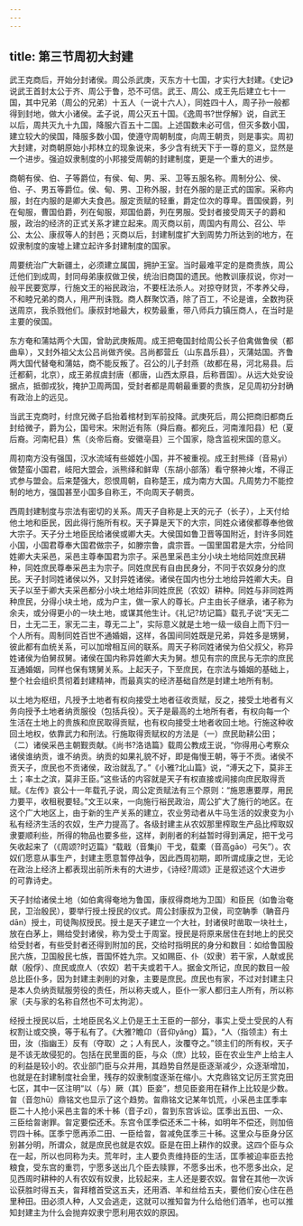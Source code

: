 ```yaml
---
---
---
```

title: 第三节周初大封建
---



武王克商后，开始分封诸侯。周公杀武庚，灭东方十七国，才实行大封建。《史记》说武王首封太公于齐、周公于鲁，恐不可信。武王、周公、成王先后建立七十一国，其中兄弟（周公的兄弟）十五人（一说十六人），同姓四十人，周子孙一般都得到封地，做大小诸侯。孟子说，周公灭五十国。《逸周书?世俘解》说，自武王以后，周共灭九十九国，降服六百五十二国。上述国数未必可信，但灭多数小国，建立较大的侯国，降服多数小国，使遵守周朝制度，向周王朝贡，则是事实。周初大封建，对商朝原始小邦林立的现象说来，多少含有统天下于一尊的意义，显然是一个进步。强迫奴隶制度的小邦接受周朝的封建制度，更是一个重大的进步。

商朝有侯、伯、子等爵位，有侯、甸、男、采、卫等五服名称。周制分公、侯、伯、子、男五等爵位。侯、甸、男、卫称外服，封在外服的是正式的国家。采称内服，封在内服的是卿大夫食邑。服定贡赋的轻重，爵定位次的尊卑。晋国侯爵，列在甸服，曹国伯爵，列在甸服，郑国伯爵，列在男服。受封者接受周天子的爵和服，政治的经济的正式关系才建立起来。周灭商以前，周国内有周公、召公、毕公、太公、康叔等人的封邑；灭商以后，封建制度扩大到周势力所达到的地方，在奴隶制度的废墟上建立起许多封建制度的国家。

周要统治广大新疆土，必须建立属国，拥护王室。当时最难平定的是商贵族，周公迁他们到成周，封同母弟康叔做卫侯，统治旧商国的遗民。他教训康叔说，你对一般平民要宽厚，行施文王的裕民政治，不要枉法杀人。对掠夺财货，不孝养父母，不和睦兄弟的商人，用严刑诛戮。商人群聚饮酒，除了百工，不论是谁，全数拘获送周京，我杀戮他们。康叔封地最大，权势最重，带八师兵力镇压商人，在当时是主要的侯国。

东方奄和蒲姑两个大国，曾助武庚叛周。成王把奄国封给周公长子伯禽做鲁侯（都曲阜），又封外祖父太公吕尚做齐侯。吕尚都营丘（山东昌乐县），灭蒲姑国。齐鲁两大国代替奄和蒲姑，商不能反叛了。召公的儿子封燕（故都在易，河北易县。后迁都蓟，北京），成王弟叔虞封唐（都唐，山西太原县，后称晋国）。从远大处安设据点，抵御戎狄，掩护卫周两国，受封者都是周朝最重要的贵族，足见周初分封确有政治上的远见。

当武王克商时，纣庶兄微子启抬着棺材到军前投降。武庚死后，周公把商旧都商丘封给微子，爵为公，国号宋。宋附近有陈（舜后裔。都宛丘，河南淮阳县）杞（夏后裔。河南杞县）焦（炎帝后裔。安徽亳县）三个国家，隐含监视宋国的意义。

周初南方没有强国，汉水流域有些姬姓小国，并不被重视。成王封熊绎（音易yì）做楚蛮小国君，岐阳大盟会，派熊绎和鲜卑（东胡小部落）看守祭神火堆，不得正式参与盟会。后来楚强大，怨恨周朝，自称楚王，成为南方大国。凡周势力不能控制的地方，强国甚至小国多自称王，不向周天子朝贡。

西周封建制度与宗法有密切的关系。周天子自称是上天的元子（长子），上天付给他土地和臣民，因此得行施所有权。天子算是天下的大宗，同姓众诸侯都尊奉他做大宗子。天子分土地臣民给诸侯或卿大夫。大侯国如鲁卫晋等国附近，封许多同姓小国，小国君尊奉大国君做宗子，如滕宗鲁，虞宗晋。一国里国君是大宗，分给同姓卿大夫采邑，采邑主尊奉国君为宗子。采邑里采邑主分小块土地给同姓庶民耕种，同姓庶民尊奉采邑主为宗子。同姓庶民有自由民身分，不同于农奴身分的庶民。天子封同姓诸侯以外，又封异姓诸侯。诸侯在国内也分土地给异姓卿大夫。自天子以至于卿大夫采邑都分小块土地给非同姓庶民（农奴）耕种。同姓与非同姓两种庶民，分得小块土地，成为户主，做一家人的尊长。户主由长子继承，诸子称为余夫，或分得更小的一块土地，或谋其他生计。《礼记?坊记篇》载孔子说“天无二日，土无二王，家无二主，尊无二上”，实际意义就是土地一级一级自上而下归一个人所有。周制同姓百世不通婚姻，这样，各国间同姓既是兄弟，异姓多是甥舅，彼此都有血统关系，可以加增相互间的联系。周天子称同姓诸侯为伯父叔父，称异姓诸侯为伯舅叔舅。诸侯在国内称异姓卿大夫为舅。想见有宗的庶民与无宗的庶民互通婚姻，同样也保有甥舅关系。上起天子，下至庶民，在宗法与婚姻的基础上，整个社会组织贯彻着封建精神，而最真实的经济基础自然是封建土地所有制。

以土地为枢纽，凡授予土地者有权向接受土地者征收贡赋，反之，接受土地者有义务向授予土地者纳贡服役（包括兵役）。天子是最高的土地所有者，有权向每一个生活在土地上的贵族和庶民取得贡赋，也有权向接受土地者收回土地。行施这种收回土地权，依靠武力和刑法。行施取得贡赋权的方法是（一）庶民助耕公田； （二）诸侯采邑主朝觐贡献。《尚书?洛诰篇》载周公教成王说，“你得用心考察众诸侯谁纳贡，谁不纳贡。纳贡的如果礼貌不好，即是侮慢王朝，等于不贡。诸侯不贡天子，庶民也不贡诸侯，政治就乱了。”《小雅?北山篇》说，“溥天之下，莫非王土；率土之滨，莫非王臣。”这些话的内容就是天子有权直接或间接向庶民取得贡赋。《左传》哀公十一年载孔子说，周公定贡赋法有三个原则：“施恩惠要厚，用民力要平，收租税要轻。”文王以来，一向施行裕民政治，周公扩大了施行的地区。在这个广大地区上，由于新的生产关系的建立，农业劳动者从牛马生活的奴隶变为小私有经济生活的农奴，生产力提高了。各级封建主从农奴那里榨取生产品比榨取奴隶要顺利些，所得的物品也要多些，这样，剥削者的利益暂时得到满足，把干戈弓矢收起来了（《周颂?时迈篇》“载戢（音集jí）干戈，载橐（音高gāo）弓矢”）。农奴们愿意从事生产，封建主愿意暂停战争，因此西周初期，即所谓成康之世，无论在政治上经济上都表现出前所未有的大进步，《诗经?周颂》正是叙述这个大进步的可靠诗史。

天子封给诸侯土地（如伯禽得奄地为鲁国，康叔得商地为卫国）和臣民（如鲁治奄民，卫治殷民），要举行授土授民的仪式。周公封康叔为卫侯，司空聃季（聃音丹dān）授土，司徒陶叔授民。授土是天子建立一个大社，封诸侯时凿取一块社土，放在白茅上，赐给受封诸侯，称为受土于周室。授民是将原来居住在封地上的民交给受封者，有些受封者还得到附加的民，交给时指明民的身分和数目：如给鲁国殷民六族，卫国殷民七族，晋国怀姓九宗。又如赐臣、仆（奴隶）若干家，人献或民献（殷俘）、庶民或庶人（农奴）若干夫或若干人。据金文所记，庶民的数目一般总比臣仆多，因为封建主剥削的对象，主要是庶民。庶民也有家，不过对封建主只是本人负纳贡赋服劳役的责任，所以称夫或人，臣仆一家人都归主人所有，所以称家（夫与家的名称自然也不可太拘泥）。

经授土授民以后，土地臣民名义上仍是王土王臣的一部分，事实上受土受民的人有权割让或交换，等于私有了。《大雅?瞻卬（音仰yǎng）篇》，“人（指领主）有土田，汝（指幽王）反有（夺取）之；人有民人，汝覆夺之。”领主们的所有权，天子是不该无故侵犯的。包括在民里面的臣，与众（庶）比较，臣在农业生产上给主人的利益是较小的。农业部门臣与众并用，其趋势自然是臣逐渐减少，众逐渐增加，也就是在封建制度社会里，残存的奴隶制度逐渐在缩小。大克鼎铭文记厉王赏克田七区，其中一区注明“以（与）厥（其）臣妾”，想见臣妾用在耕作上比较是少数。曶（音忽hū）鼎铭文也显示了这个趋势。曶鼎铭文记某年饥荒，小采邑主匡季率臣二十人抢小采邑主曶的禾十秭（音子zǐ），曶到东宫诉讼。匡季出五田、一众、三臣给曶谢罪。曶定要偿还禾。东宫令匡季偿还禾二十秭，如明年不偿还，则加倍罚四十秭。匡季宁愿再添二田、一臣给曶，曶减免匡季三十秭。这里众与臣身分区别甚分明，所谓众，就是庶民也就是农奴。臣是在田上耕作的奴隶。这四个臣与众在一起，所以也同称为夫。荒年时，主人要负责维持臣的生活，匡季被迫率臣去抢粮食，受东宫的重罚，宁愿多送出几个臣去赎罪，不愿多出禾，也不愿多出众，足见西周时耕种的人有农奴有奴隶，比较起来，主人还是要农奴。曶曾在其他一次诉讼获胜时得五夫，曶拜稽首受这五夫，还用酒、羊和丝给五夫，要他们安心住在邑里种田。田必须人种，人又会逃走，这就可以推知曶为什么给他们酒羊，也可以推知封建主为什么会抛弃奴隶宁愿利用农奴的原因。